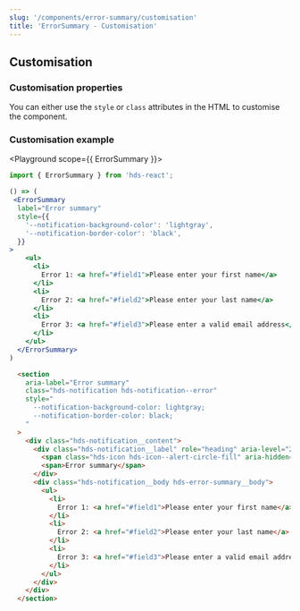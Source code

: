 ```yaml
---
slug: '/components/error-summary/customisation'
title: 'ErrorSummary - Customisation'
---
```




## Customisation

### Customisation properties
You can either use the `style` or `class` attributes in the HTML to customise the component.

### Customisation example
<Playground scope={{ ErrorSummary }}>


```jsx
import { ErrorSummary } from 'hds-react';

() => (
 <ErrorSummary
  label="Error summary"
  style={{
    '--notification-background-color': 'lightgray',
    '--notification-border-color': 'black',
  }}
>
    <ul>
      <li>
        Error 1: <a href="#field1">Please enter your first name</a>
      </li>
      <li>
        Error 2: <a href="#field2">Please enter your last name</a>
      </li>
      <li>
        Error 3: <a href="#field3">Please enter a valid email address</a>
      </li>
    </ul>
  </ErrorSummary>
)
```

```html
  <section
    aria-label="Error summary"
    class="hds-notification hds-notification--error"
    style="
      --notification-background-color: lightgray;
      --notification-border-color: black;
    "
  >
    <div class="hds-notification__content">
      <div class="hds-notification__label" role="heading" aria-level="2" tabindex="-1">
        <span class="hds-icon hds-icon--alert-circle-fill" aria-hidden="true"></span>
        <span>Error summary</span>
      </div>
      <div class="hds-notification__body hds-error-summary__body">
        <ul>
          <li>
            Error 1: <a href="#field1">Please enter your first name</a>
          </li>
          <li>
            Error 2: <a href="#field2">Please enter your last name</a>
          </li>
          <li>
            Error 3: <a href="#field3">Please enter a valid email address</a>
          </li>
        </ul>
      </div>
    </div>
  </section>
```

</Playground>

